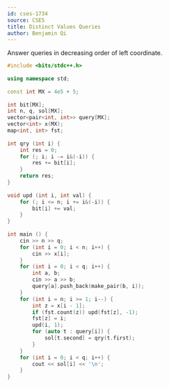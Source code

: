 ```yaml
---
id: cses-1734
source: CSES
title: Distinct Values Queries
author: Benjamin Qi
---
```


Answer queries in decreasing order of left coordinate.

<IncompleteSection />

```cpp
#include <bits/stdc++.h>
 
using namespace std;
 
const int MX = 4e5 + 5;
 
int bit[MX];
int n, q, sol[MX];
vector<pair<int, int>> query[MX];
vector<int> x(MX);
map<int, int> fst;
 
int qry (int i) {
	int res = 0;
	for (; i; i -= i&(-i)) {
		res += bit[i];
	}
	return res;
}
 
void upd (int i, int val) {
	for (; i <= n; i += i&(-i)) {
		bit[i] += val;
	}
}
 
int main () {
	cin >> n >> q;
	for (int i = 0; i < n; i++) {
		cin >> x[i];
	}
	for (int i = 0; i < q; i++) {
		int a, b;
		cin >> a >> b;
		query[a].push_back(make_pair(b, i));
	}
	for (int i = n; i >= 1; i--) {
		int z = x[i - 1];
		if (fst.count(z)) upd(fst[z], -1);
		fst[z] = i;
		upd(i, 1);
		for (auto t : query[i]) {
			sol[t.second] = qry(t.first);
		}
	}
	for (int i = 0; i < q; i++) {
		cout << sol[i] << '\n';
	}
}
```
